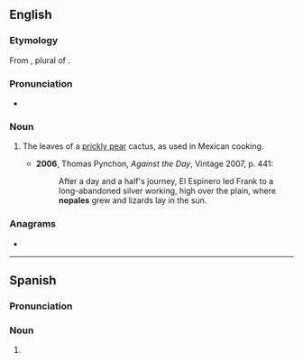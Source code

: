 ==English==

===Etymology===
From {{bor|en|es|nopales}}, plural of {{m|es|nopal}}.

===Pronunciation===
* {{a|UK}} {{IPA|en|/nəʊˈpɑːlɛz/}}

===Noun===
{{en-plural noun}}

# {{lb|en|plurale tantum}} The leaves of a [[prickly pear]] cactus, as used in Mexican cooking.
#* '''2006''', Thomas Pynchon, ''Against the Day'', Vintage 2007, p. 441:
#*: After a day and a half's journey, El Espinero led Frank to a long-abandoned silver working, high over the plain, where '''nopales''' grew and lizards lay in the sun.

===Anagrams===
* {{anagrams|en|a=aelnops|epalons|palones}}

----

==Spanish==

===Pronunciation===
{{es-pr}}

===Noun===
{{head|es|noun form|g=m-p}}

# {{plural of|es|nopal}}
